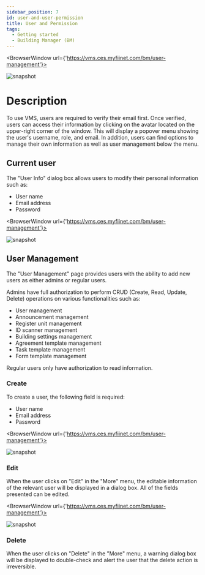 ---
sidebar_position: 7
id: user-and-user-permission
title: User and Permission
tags:
  - Getting started
  - Building Manager (BM)
---


<BrowserWindow url={'https://vms.ces.myfiinet.com/bm/user-management'}>

![snapshot](/assets/bm/bm-user-popover-zh-hant.png)

</BrowserWindow>

# Description

To use VMS, users are required to verify their email first. Once verified, users can access their information by clicking on the avatar located on the upper-right corner of the window. This will display a popover menu showing the user's username, role, and email. In addition, users can find options to manage their own information as well as user management below the menu.

## Current user

The "User Info" dialog box allows users to modify their personal information such as:

- User name
- Email address
- Password

<BrowserWindow url={'https://vms.ces.myfiinet.com/bm/user-management'}>

![snapshot](/assets/bm/bm-user-info-dialog-zh-hant.png)

</BrowserWindow>

## User Management

The "User Management" page provides users with the ability to add new users as either admins or regular users.

Admins have full authorization to perform CRUD (Create, Read, Update, Delete) operations on various functionalities such as:

- User management
- Announcement management
- Register unit management
- ID scanner management
- Building settings management
- Agreement template management
- Task template management
- Form template management

Regular users only have authorization to read information.

### Create

To create a user, the following field is required:

- User name
- Email address
- Password

<BrowserWindow url={'https://vms.ces.myfiinet.com/bm/user-management'}>

![snapshot](/assets/bm/bm-create-user-zh-hant.png)

</BrowserWindow>

### Edit

When the user clicks on "Edit" in the "More" menu, the editable information of the relevant user will be displayed in a dialog box. All of the fields presented can be edited.

<BrowserWindow url={'https://vms.ces.myfiinet.com/bm/user-management'}>

![snapshot](/assets/bm/bm-user-management-zh-hant.png)

</BrowserWindow>

### Delete

When the user clicks on "Delete" in the "More" menu, a warning dialog box will be displayed to double-check and alert the user that the delete action is irreversible.
